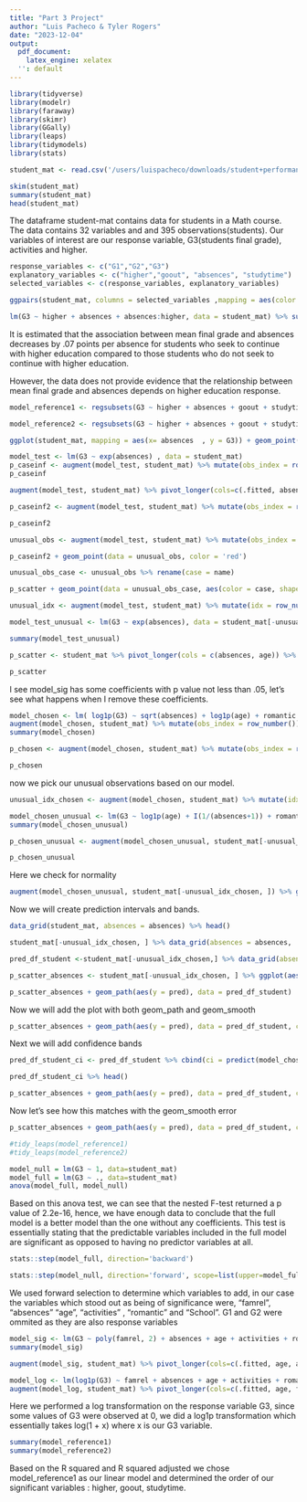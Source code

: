 ```yaml
---
title: "Part 3 Project"
author: "Luis Pacheco & Tyler Rogers"
date: "2023-12-04"
output:
  pdf_document:
    latex_engine: xelatex
  '': default
---
```



```r
library(tidyverse)
library(modelr)
library(faraway)
library(skimr)
library(GGally)
library(leaps)
library(tidymodels)
library(stats)
```



```r
student_mat <- read.csv('/users/luispacheco/downloads/student+performance/student/student-mat.csv' , sep = ";")
```


```r
skim(student_mat)
summary(student_mat)
head(student_mat)
```
The dataframe student-mat contains data for students in a Math course. The data contains 32 variables and and 395 observations(students). Our variables of interest are our response variable, G3(students final grade), activities and higher.

```r
response_variables <- c("G1","G2","G3")
explanatory_variables <- c("higher","goout", "absences", "studytime")
selected_variables <- c(response_variables, explanatory_variables)
```


```r
ggpairs(student_mat, columns = selected_variables ,mapping = aes(color = higher))
```

```r
lm(G3 ~ higher + absences + absences:higher, data = student_mat) %>% summary() %>% coef()
```

It is estimated that the association between mean final grade and absences decreases by .07 points per absence for students who seek to continue with higher education compared to those students who do not seek to continue with higher education.

However, the data does not provide evidence that the relationship between mean final grade and absences depends on higher education response.

```r
model_reference1 <- regsubsets(G3 ~ higher + absences + goout + studytime, data = student_mat, method =  'seqrep', nbest = 1, nvmax = 5)

model_reference2 <- regsubsets(G3 ~ higher + absences + goout + studytime + absences:higher , data = student_mat, method =  'seqrep', nbest = 1, nvmax = 5)

```


```r
ggplot(student_mat, mapping = aes(x= absences  , y = G3)) + geom_point() +labs() + geom_smooth(method ="lm", formula = 'y ~ x', raw = F)


```

```r
model_test <- lm(G3 ~ exp(absences) , data = student_mat) 
p_caseinf <- augment(model_test, student_mat) %>% mutate(obs_index = row_number()) %>% ggplot(aes(x = obs_index, y= .resid)) + geom_point()
p_caseinf
```


```r
augment(model_test, student_mat) %>% pivot_longer(cols=c(.fitted, absences)) %>% ggplot(aes(y= .resid, x = value)) + facet_wrap(~name, scales = 'free_x') +geom_point() + geom_hline(aes(yintercept = 0)) + geom_smooth(method = 'loess', formula = 'y ~ x', se = F, span = 1)
```

```r
p_caseinf2 <- augment(model_test, student_mat) %>% mutate(obs_index = row_number()) %>% pivot_longer(cols = c(.resid, .hat, .cooksd)) %>% ggplot(aes(x = obs_index, y = value)) + facet_wrap(~ name, scales = 'free') +geom_point() + geom_hline(aes(yintercept = 0))

p_caseinf2
```


```r
unusual_obs <- augment(model_test, student_mat) %>% mutate(obs_index = row_number()) %>% pivot_longer(cols=c(.resid, .cooksd, .hat)) %>% group_by(name) %>% slice_max(order_by = abs(value), n=2) %>% ungroup()

p_caseinf2 + geom_point(data = unusual_obs, color = 'red')


```
```r
unusual_obs_case <- unusual_obs %>% rename(case = name)

p_scatter + geom_point(data = unusual_obs_case, aes(color = case, shape = case), size = 3, alpha = .5)
```

```r
unusual_idx <- augment(model_test, student_mat) %>% mutate(idx = row_number()) %>% slice_max(order_by = abs(.resid), n=2) %>% pull(idx)

model_test_unusual <- lm(G3 ~ exp(absences), data = student_mat[-unusual_idx,])

summary(model_test_unusual)
```



```r
p_scatter <- student_mat %>% pivot_longer(cols = c(absences, age)) %>% ggplot(aes(x = value, y = G3)) + facet_wrap(~ name , scales = 'free_x') + geom_point()

p_scatter
```



I see model_sig has some coefficients with p value not less than .05, let's see what happens when I remove these coefficients.
```r
model_chosen <- lm( log1p(G3) ~ sqrt(absences) + log1p(age) + romantic + absences:romantic + absences:age, data = student_mat)
augment(model_chosen, student_mat) %>% mutate(obs_index = row_number()) %>% ggplot(aes(x = obs_index, y = .resid)) + geom_point() + geom_hline(aes(yintercept = 0))
summary(model_chosen)
```
```r
p_chosen <- augment(model_chosen, student_mat) %>% mutate(obs_index = row_number()) %>% pivot_longer(cols = c(.fitted, age, absences)) %>% ggplot(aes(x = value, y = .resid)) + facet_wrap(~ name, scales = 'free') + geom_point() + geom_hline(aes(yintercept = 0)) + geom_smooth(method = 'loess', formula = 'y ~ x', se = F, span = 1)

p_chosen
```
now we pick our unusual observations based on our model.

```r
unusual_idx_chosen <- augment(model_chosen, student_mat) %>% mutate(idx = row_number()) %>% slice_max(order_by = abs(.resid), n=5) %>% pull(idx)


```


```r
model_chosen_unusual <- lm(G3 ~ log1p(age) + I(1/(absences+1)) + romantic + absences:romantic + absences:age + higher:romantic + goout + Medu + Dalc, data = student_mat[-unusual_idx_chosen, ])
summary(model_chosen_unusual)

```

```r
p_chosen_unusual <- augment(model_chosen_unusual, student_mat[-unusual_idx_chosen, ]) %>% mutate(obs_index = row_number()) %>% pivot_longer(cols = c(.fitted, absences, Dalc)) %>% ggplot(aes(x = value, y = .resid)) + facet_wrap(~ name, scales = 'free_x') + geom_hline(aes(yintercept = 0)) + geom_point() + geom_smooth(method = 'loess' , formula = 'y ~ x', se = F, span = 1)

p_chosen_unusual
```
Here we check for normality
```r
augment(model_chosen_unusual, student_mat[-unusual_idx_chosen, ]) %>% ggplot(aes(sample = .resid)) + geom_qq() + geom_qq_line()
```

Now we will create prediction intervals and bands.

```r
data_grid(student_mat, absences = absences) %>% head()

```


```r
student_mat[-unusual_idx_chosen, ] %>% data_grid(absences = absences, .model = model_chosen_unusual) %>% add_predictions(model = model_chosen_unusual) %>% head()
```

```r
pred_df_student <-student_mat[-unusual_idx_chosen,] %>% data_grid(absences = absences, .model = model_chosen_unusual) %>% add_predictions(model = model_chosen_unusual)

p_scatter_absences <- student_mat[-unusual_idx_chosen, ] %>% ggplot(aes(x = absences, y = G3)) + geom_point()

p_scatter_absences + geom_path(aes(y = pred), data = pred_df_student)


```

Now we will add the plot with both geom_path and geom_smooth
```r
p_scatter_absences + geom_path(aes(y = pred), data = pred_df_student, color = 'red', linetype = 'solid') + geom_smooth(aes(y = G3), method = 'loess', formula = 'y ~ 1/x', data = student_mat[-unusual_idx_chosen, ], color = 'blue', linetype = 'dashed')
```
Next we will add confidence bands
```r
pred_df_student_ci <- pred_df_student %>% cbind(ci = predict(model_chosen_unusual, newdata = pred_df_student, interval = 'confidence', level = .95))

pred_df_student_ci %>% head()
```

```r
p_scatter_absences + geom_path(aes(y = pred), data = pred_df_student, color = 'red') + geom_ribbon(aes(ymin = ci.lwr, ymax = ci.upr, y = ci.fit), data = pred_df_student_ci, fill = 'red', alpha = .3)
```
Now let's see how this matches with the geom_smooth error

```r
p_scatter_absences + geom_path(aes(y = pred), data = pred_df_student, color = 'red') + geom_ribbon(aes(ymin = ci.lwr, ymax = ci.upr, y = ci.fit), data = pred_df_student_ci, fill = 'red', alpha = .2) + geom_smooth(method = 'lm', formula = 'y ~ poly(x,2)', se = T, fill = 'blue', alpha = .2, linetype = 'dotdash')
```



```r
#tidy_leaps(model_reference1)
#tidy_leaps(model_reference2)
```


```r
model_null = lm(G3 ~ 1, data=student_mat)
model_full = lm(G3 ~ ., data=student_mat)
anova(model_full, model_null)
```
Based on this anova test, we can see that the nested F-test returned a p value of 2.2e-16, hence, we have enough data to conclude that the full model is a better model than the one without any coefficients.  This test is essentially stating that the predictable variables included in the full model are significant as opposed to having no predictor variables at all.

```r
stats::step(model_full, direction='backward')
```



```r
stats::step(model_null, direction='forward', scope=list(upper=model_full,lower= model_null))
```



We used forward selection to determine which variables to add, in our case the variables which stood out as being of significance were, "famrel", "absences"  "age", "activities" , "romantic" and "School". G1 and G2 were ommited as they are also response variables

```r
model_sig <- lm(G3 ~ poly(famrel, 2) + absences + age + activities + romantic + school, data=student_mat)
summary(model_sig)

```



```r
augment(model_sig, student_mat) %>% pivot_longer(cols=c(.fitted, age, absences)) %>% ggplot(aes(y=.resid, x=value)) + facet_wrap(~ name, scales="free_x") + geom_point() + geom_hline(aes(yintercept=0)) + geom_smooth(method ="loess", formula = 'y ~ x', se = F, span = 2)
```
```r
model_log <- lm(log1p(G3) ~ famrel + absences + age + activities + romantic + school, data= student_mat)
augment(model_log, student_mat) %>% pivot_longer(cols=c(.fitted, age, famrel)) %>% ggplot(aes(y=.resid, x=value)) + facet_wrap(~ name, scales="free") + geom_point() + geom_hline(aes(yintercept=0)) + geom_smooth(method ="loess", formula = 'y ~ x', se = F, span = 2)
```

Here we performed a log transformation on the response variable G3, since some values of G3 were observed at 0, we did a log1p transformation which essentially takes log(1 + x) where x is our G3 variable.

```r
summary(model_reference1)
summary(model_reference2)
```


 Based on the R squared and R squared adjusted we chose model_reference1 as our linear model and determined the order of our significant variables : higher, goout, studytime.
